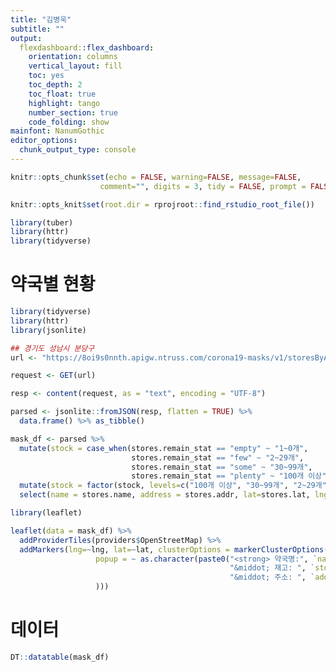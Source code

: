 ```yaml
---
title: "김병욱"
subtitle: ""
output:
  flexdashboard::flex_dashboard:
    orientation: columns
    vertical_layout: fill
    toc: yes
    toc_depth: 2
    toc_float: true
    highlight: tango
    number_section: true
    code_folding: show
mainfont: NanumGothic
editor_options: 
  chunk_output_type: console
---
```



``` r
knitr::opts_chunk$set(echo = FALSE, warning=FALSE, message=FALSE,
                    comment="", digits = 3, tidy = FALSE, prompt = FALSE, fig.align = 'center')

knitr::opts_knit$set(root.dir = rprojroot::find_rstudio_root_file())

library(tuber)
library(httr)
library(tidyverse)
```

약국별 현황
============================================================================

```r
library(tidyverse)
library(httr)
library(jsonlite)

## 경기도 성남시 분당구
url <- "https://8oi9s0nnth.apigw.ntruss.com/corona19-masks/v1/storesByAddr/json?address=%EA%B2%BD%EA%B8%B0%EB%8F%84%20%EC%84%B1%EB%82%A8%EC%8B%9C%20%EB%B6%84%EB%8B%B9%EA%B5%AC"

request <- GET(url)

resp <- content(request, as = "text", encoding = "UTF-8")

parsed <- jsonlite::fromJSON(resp, flatten = TRUE) %>%
  data.frame() %>% as_tibble()

mask_df <- parsed %>% 
  mutate(stock = case_when(stores.remain_stat == "empty" ~ "1~0개",
                           stores.remain_stat == "few" ~ "2~29개",
                           stores.remain_stat == "some" ~ "30~99개",
                           stores.remain_stat == "plenty" ~ "100개 이상")) %>% 
  mutate(stock = factor(stock, levels=c("100개 이상", "30~99개", "2~29개", "1~0개"))) %>% 
  select(name = stores.name, address = stores.addr, lat=stores.lat, lng = stores.lng, stock)
```

```r
library(leaflet)

leaflet(data = mask_df) %>% 
  addProviderTiles(providers$OpenStreetMap) %>% 
  addMarkers(lng=~lng, lat=~lat, clusterOptions = markerClusterOptions(),
                   popup = ~ as.character(paste0("<strong> 약국명:", `name`, "</strong><br>", "-----------------------------------------------------------<br>",
                                                 "&middot; 재고: ", `stock`, "<br>",
                                                 "&middot; 주소: ", `address`, "<br>"
                   ))) 
```

데이터
============================================================================

```r
DT::datatable(mask_df)
```
